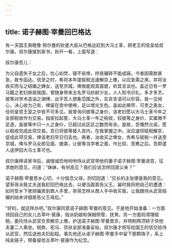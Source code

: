 ```yaml
---
---
---
```

title: 诺子赫图·宰曼回巴格达
---




有一天国王奥睦鲁·努尔曼的钦差大臣从巴格达赶到大马士革，把老王的信呈给叔尔康。叔尔康接到家书，拆开一看，上面写道：

叔尔康吾儿：

为父自遗失子女之后，忧心如焚，寝不安席，终夜辗转不能成寐。今者因需款甚急，故专函达。信至之时，希将本年度赋税迅速解京上缴，以应急需之用，并将汝收买而与之结婚之婢女，送至京城，俾我能观其面貌，听其言谈也。盖近日有一罗马籍之老妇旅居我国，曾随身带来五名罗马妙龄少女，人人知书识礼，多才多艺。彼等对学术造诣之渊博，出乎吾人想象范围之外，实非言语可以形容。我一见倾心，决心收为己有，俾留在宫中使唤，足以增光生色。盖如此稀罕、可贵之美女，任何皇宫王室之中皆不可多见。我曾询问彼等之身价，该老妇愿以大马士革今年之全部税收作为交易。指安拉起誓，大马士革一年之税收，较彼等之身价，实属微不足道，盖彼等中只一人之身价，已超过此区区之数而有余。是故，吾慨然允诺，愿以税收完成此项交易。吾已将彼等接入宫内，在我掌握之中。汝应速将赋税解京，促成此项交易，俾该老妇早日归去也。再者，汝收买之俾女，务希与赋税一并送至京城，俾与罗马女郎见面、媲美，让彼等当学者之面，作比较、竞赛之后，吾即遣人送伊回大马士革可也。

叔尔康拜读家书后，诚惶诚恐地吩咐侍从武官带他的妻子诺子赫图·宰曼进宫，征求她的意见，问道：“妹妹，有何高见？我们应该怎样回禀父亲？”

诺子赫图·宰曼思乡心切，十分惦念父母，剀切回道：“兄长的主张便是我的意见。望哥哥派我丈夫送我赶回巴格达去，以便当面禀告父王。届时我将把自己的遭遇：如何受乡下佬拐骗卖到商人手里，哥哥怎样从商人手中收买我，让我跟侍从武官结婚的始末详细禀告父王母后。”

“好的，就这样办吧。”叔尔康同意诺子赫图·宰曼的意见。于是他开始准备：一方面领回自己的女儿古萃叶·斐康，指派奶娘和保姆照管、抚育。另一方面则清理赋税，委托侍从武官负责解京上缴，护送诺子赫图·宰曼晋京，并特制两顶轿子供他夫妻二人乘坐。税款、驼马、货驮全部准备妥帖，叔尔康才把写给国王的信交给侍从武官，然后送他夫妇起程。事先他还从诺子赫图·宰曼手中留下那颗珠子，系上纯金链子，预备留给古萃叶·斐康作为纪念。